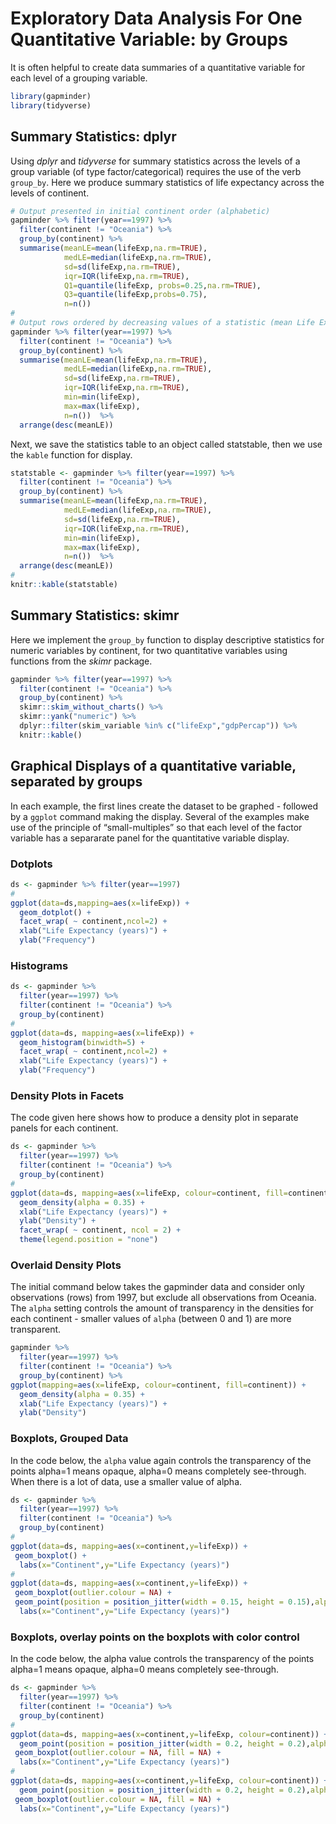 # Exploratory Data Analysis For One Quantitative Variable: by Groups

It is often helpful to create data summaries of a quantitative variable for each level of a grouping variable.

```r
library(gapminder)
library(tidyverse)
```

## Summary Statistics: dplyr

Using *dplyr* and *tidyverse* for summary statistics across the levels of a group variable (of type factor/categorical) requires the use of the verb `group_by`.  Here we produce summary statistics of life expectancy across the levels of continent.

```r
# Output presented in initial continent order (alphabetic)
gapminder %>% filter(year==1997) %>% 
  filter(continent != "Oceania") %>% 
  group_by(continent) %>% 
  summarise(meanLE=mean(lifeExp,na.rm=TRUE),
            medLE=median(lifeExp,na.rm=TRUE),
            sd=sd(lifeExp,na.rm=TRUE),
            iqr=IQR(lifeExp,na.rm=TRUE),
            Q1=quantile(lifeExp, probs=0.25,na.rm=TRUE),
            Q3=quantile(lifeExp,probs=0.75),
            n=n())
#
# Output rows ordered by decreasing values of a statistic (mean Life Expectancy):
gapminder %>% filter(year==1997) %>% 
  filter(continent != "Oceania") %>% 
  group_by(continent) %>%
  summarise(meanLE=mean(lifeExp,na.rm=TRUE),
            medLE=median(lifeExp,na.rm=TRUE),
            sd=sd(lifeExp,na.rm=TRUE),
            iqr=IQR(lifeExp,na.rm=TRUE),
            min=min(lifeExp),
            max=max(lifeExp),
            n=n())  %>%
  arrange(desc(meanLE))
```


Next, we save the statistics table to an object called statstable, then we use the `kable` function for display.

```r
statstable <- gapminder %>% filter(year==1997) %>% 
  filter(continent != "Oceania") %>% 
  group_by(continent) %>% 
  summarise(meanLE=mean(lifeExp,na.rm=TRUE),
            medLE=median(lifeExp,na.rm=TRUE),
            sd=sd(lifeExp,na.rm=TRUE),
            iqr=IQR(lifeExp,na.rm=TRUE),
            min=min(lifeExp),
            max=max(lifeExp),
            n=n())  %>% 
  arrange(desc(meanLE))
#
knitr::kable(statstable)
```


## Summary Statistics:  skimr

Here we implement the `group_by` function to display descriptive statistics for numeric variables by continent, for two quantitative variables using functions from the *skimr* package.
```r
gapminder %>% filter(year==1997) %>% 
  filter(continent != "Oceania") %>% 
  group_by(continent) %>% 
  skimr::skim_without_charts() %>%
  skimr::yank("numeric") %>%
  dplyr::filter(skim_variable %in% c("lifeExp","gdpPercap")) %>%
  knitr::kable()
```

## Graphical Displays of a quantitative variable, separated by groups

In each example, the first lines create the dataset to be graphed - followed by a `ggplot` command making the display.  Several of the examples make use of the principle of "small-multiples" so that each level of the factor variable has a separarate panel for the quantitative variable display.

### Dotplots

```r
ds <- gapminder %>% filter(year==1997) 
#
ggplot(data=ds,mapping=aes(x=lifeExp)) + 
  geom_dotplot() + 
  facet_wrap( ~ continent,ncol=2) + 
  xlab("Life Expectancy (years)") +
  ylab("Frequency")
```


### Histograms

```r
ds <- gapminder %>% 
  filter(year==1997) %>% 
  filter(continent != "Oceania") %>% 
  group_by(continent) 
#
ggplot(data=ds, mapping=aes(x=lifeExp)) + 
  geom_histogram(binwidth=5) + 
  facet_wrap( ~ continent,ncol=2) + 
  xlab("Life Expectancy (years)") +
  ylab("Frequency")
```


### Density Plots in Facets

The code given here shows how to produce a density plot in separate panels for each continent.

```r
ds <- gapminder %>% 
  filter(year==1997) %>% 
  filter(continent != "Oceania") %>% 
  group_by(continent) 
#
ggplot(data=ds, mapping=aes(x=lifeExp, colour=continent, fill=continent)) + 
  geom_density(alpha = 0.35) + 
  xlab("Life Expectancy (years)") +
  ylab("Density") +
  facet_wrap( ~ continent, ncol = 2) +  
  theme(legend.position = "none")
```

### Overlaid Density Plots

The initial command below takes the gapminder data and consider only observations (rows) from 1997, but exclude all observations from Oceania.  The `alpha` setting controls the amount of transparency in the densities for each continent - smaller values of `alpha` (between 0 and 1) are more transparent.
```r
gapminder %>% 
  filter(year==1997) %>% 
  filter(continent != "Oceania") %>% 
  group_by(continent) %>%
ggplot(mapping=aes(x=lifeExp, colour=continent, fill=continent)) + 
  geom_density(alpha = 0.35) + 
  xlab("Life Expectancy (years)") +
  ylab("Density")
```


### Boxplots, Grouped Data

In the code below, the `alpha` value again controls the transparency of the points alpha=1 means opaque, alpha=0 means completely see-through.  When there is a lot of data, use a smaller value of alpha.

```r
ds <- gapminder %>% 
  filter(year==1997) %>% 
  filter(continent != "Oceania") %>% 
  group_by(continent) 
#
ggplot(data=ds, mapping=aes(x=continent,y=lifeExp)) +
 geom_boxplot() + 
  labs(x="Continent",y="Life Expectancy (years)")
#
ggplot(data=ds, mapping=aes(x=continent,y=lifeExp)) +  
 geom_boxplot(outlier.colour = NA) + 
 geom_point(position = position_jitter(width = 0.15, height = 0.15),alpha=.50) +
  labs(x="Continent",y="Life Expectancy (years)")
```

### Boxplots, overlay points on the boxplots with color control

In the code below, the alpha value controls the transparency of the points alpha=1 means opaque, alpha=0 means completely see-through. 

```r
ds <- gapminder %>% 
  filter(year==1997) %>% 
  filter(continent != "Oceania") %>% 
  group_by(continent) 
# 
ggplot(data=ds, mapping=aes(x=continent,y=lifeExp, colour=continent)) + 
  geom_point(position = position_jitter(width = 0.2, height = 0.2),alpha=.25) +
 geom_boxplot(outlier.colour = NA, fill = NA) + 
  labs(x="Continent",y="Life Expectancy (years)")
# 
ggplot(data=ds, mapping=aes(x=continent,y=lifeExp, colour=continent)) + 
  geom_point(position = position_jitter(width = 0.2, height = 0.2),alpha=.80) +
 geom_boxplot(outlier.colour = NA, fill = NA) + 
  labs(x="Continent",y="Life Expectancy (years)")
```
